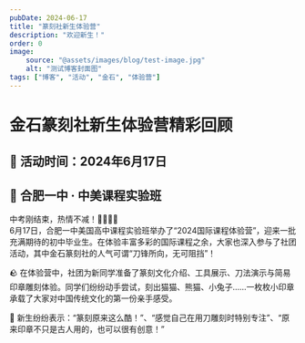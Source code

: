 ```yaml
---
pubDate: 2024-06-17
title: "篆刻社新生体验营"
description: "欢迎新生！"
order: 0
image:
    source: "@assets/images/blog/test-image.jpg"
    alt: "测试博客封面图"
tags: ["博客", "活动", "金石", "体验营"]
---
```


# 金石篆刻社新生体验营精彩回顾  
## 📅 活动时间：2024年6月17日  
## 📍 合肥一中 · 中美课程实验班

中考刚结束，热情不减！👨‍🎓👩‍🎓  
6月17日，合肥一中美国高中课程实验班举办了“2024国际课程体验营”，迎来一批充满期待的初中毕业生。在体验丰富多彩的国际课程之余，大家也深入参与了社团活动，其中金石篆刻社的人气可谓“刀锋所向，无可阻挡”！

🪨 在体验营中，社团为新同学准备了篆刻文化介绍、工具展示、刀法演示与简易印章雕刻体验。同学们纷纷动手尝试，刻出猫猫、熊猫、小兔子……一枚枚小印章承载了大家对中国传统文化的第一份亲手感受。

💬 新生纷纷表示：“篆刻原来这么酷！”、“感觉自己在用刀雕刻时特别专注”、“原来印章不只是古人用的，也可以很有创意！”